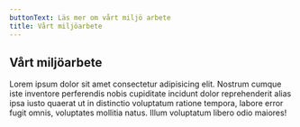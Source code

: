 ```yaml
---
buttonText: Läs mer om vårt miljö arbete
title: Vårt miljöarbete
---
```



<PlantIcon />

## Vårt miljöarbete

Lorem ipsum dolor sit amet consectetur adipisicing elit. Nostrum cumque iste inventore perferendis nobis cupiditate incidunt dolor reprehenderit alias ipsa iusto quaerat ut in distinctio voluptatum ratione tempora, labore error fugit omnis, voluptates mollitia natus. Illum voluptatum libero odio maiores!